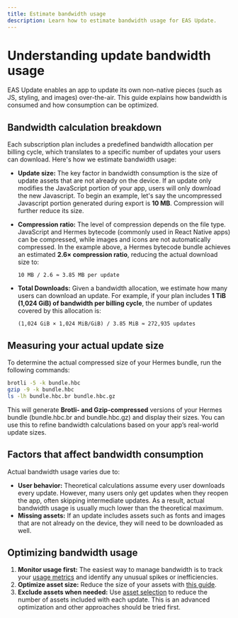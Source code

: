 ```yaml
---
title: Estimate bandwidth usage
description: Learn how to estimate bandwidth usage for EAS Update.
---
```


# Understanding update bandwidth usage

EAS Update enables an app to update its own non-native pieces (such as JS, styling, and images) over-the-air. This guide explains how bandwidth is consumed and how consumption can be optimized.

## Bandwidth calculation breakdown

Each subscription plan includes a predefined bandwidth allocation per billing cycle, which translates to a specific number of updates your users can download. Here's how we estimate bandwidth usage:

- **Update size:** The key factor in bandwidth consumption is the size of update assets that are not already on the device. If an update only modifies the JavaScript portion of your app, users will only download the new Javascript. To begin an example, let's say the uncompressed Javascript portion generated during export is **10 MB**. Compression will further reduce its size.
- **Compression ratio:** The level of compression depends on the file type. JavaScript and Hermes bytecode (commonly used in React Native apps) can be compressed, while images and icons are not automatically compressed. In the example above, a Hermes bytecode bundle achieves an estimated **2.6× compression ratio**, reducing the actual download size to:

  ```text
  10 MB / 2.6 ≈ 3.85 MB per update
  ```

- **Total Downloads:** Given a bandwidth allocation, we estimate how many users can download an update. For example, if your plan includes **1 TiB (1,024 GiB) of bandwidth per billing cycle**, the number of updates covered by this allocation is:

  ```text
  (1,024 GiB × 1,024 MiB/GiB) / 3.85 MiB ≈ 272,935 updates
  ```

## Measuring your actual update size

To determine the actual compressed size of your Hermes bundle, run the following commands:

```sh
brotli -5 -k bundle.hbc
gzip -9 -k bundle.hbc
ls -lh bundle.hbc.br bundle.hbc.gz
```

This will generate **Brotli- and Gzip-compressed** versions of your Hermes bundle (bundle.hbc.br and bundle.hbc.gz) and display their sizes. You can use this to refine bandwidth calculations based on your app’s real-world update sizes.

## Factors that affect bandwidth consumption

Actual bandwidth usage varies due to:

- **User behavior:** Theoretical calculations assume every user downloads every update. However, many users only get updates when they reopen the app, often skipping intermediate updates. As a result, actual bandwidth usage is usually much lower than the theoretical maximum.
- **Missing assets:** If an update includes assets such as fonts and images that are not already on the device, they will need to be downloaded as well.

## Optimizing bandwidth usage

1. **Monitor usage first:** The easiest way to manage bandwidth is to track your [usage metrics](https://expo.dev/accounts/[account]/settings/usage) and identify any unusual spikes or inefficiencies.
2. **Optimize asset size:** Reduce the size of your assets with [this guide](/eas-update/optimize-assets).
3. **Exclude assets when needed:** Use [asset selection](/eas-update/asset-selection) to reduce the number of assets included with each update. This is an advanced optimization and other approaches should be tried first.

